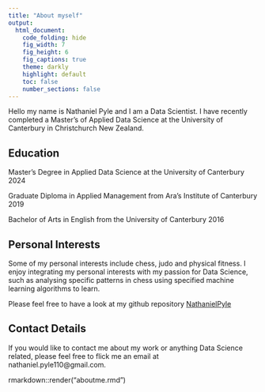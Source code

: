 ```yaml
---
title: "About myself"
output:
  html_document:
    code_folding: hide
    fig_width: 7
    fig_height: 6
    fig_captions: true
    theme: darkly
    highlight: default
    toc: false
    number_sections: false
---
```



Hello my name is Nathaniel Pyle and I am a Data Scientist. I have recently
completed a Master's of Applied Data Science at the University of Canterbury in
Christchurch New Zealand.

## Education

Master's Degree in Applied Data Science at the University of Canterbury 2024

Graduate Diploma in Applied Management from Ara's Institute of Canterbury 2019

Bachelor of Arts in English from the University of Canterbury 2016


## Personal Interests

Some of my personal interests include chess, judo and physical fitness. I enjoy
integrating my personal interests with my passion for Data Science, such as 
analysing specific patterns in chess using specified machine learning algorithms 
to learn. 

Please feel free to have a look at my github repository [NathanielPyle](https://github.com/NathanielPyle/NathanielPyle.github.io)

## Contact Details

If you would like to contact me about my work or anything Data Science related, 
please feel free to flick me an email at nathaniel.pyle110@gmail.com. 

rmarkdown::render("aboutme.rmd")
